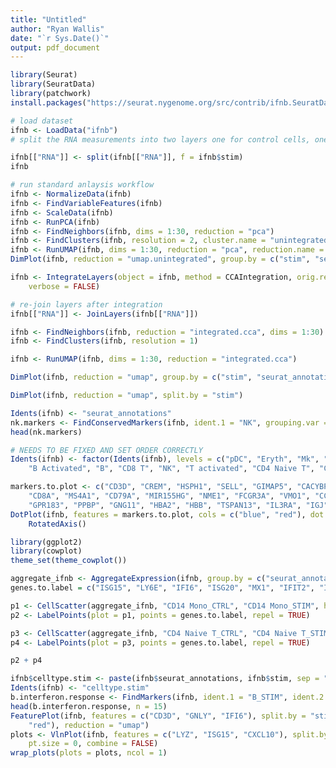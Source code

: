 ```yaml
---
title: "Untitled"
author: "Ryan Wallis"
date: "`r Sys.Date()`"
output: pdf_document
---
```


```r

library(Seurat)
library(SeuratData)
library(patchwork)
install.packages("https://seurat.nygenome.org/src/contrib/ifnb.SeuratData_3.0.0.tar.gz", repos = NULL, type = "source")

# load dataset
ifnb <- LoadData("ifnb")
# split the RNA measurements into two layers one for control cells, one for stimulated cells

ifnb[["RNA"]] <- split(ifnb[["RNA"]], f = ifnb$stim)
ifnb

```

```r

# run standard anlaysis workflow
ifnb <- NormalizeData(ifnb)
ifnb <- FindVariableFeatures(ifnb)
ifnb <- ScaleData(ifnb)
ifnb <- RunPCA(ifnb)
ifnb <- FindNeighbors(ifnb, dims = 1:30, reduction = "pca")
ifnb <- FindClusters(ifnb, resolution = 2, cluster.name = "unintegrated_clusters")
ifnb <- RunUMAP(ifnb, dims = 1:30, reduction = "pca", reduction.name = "umap.unintegrated")
DimPlot(ifnb, reduction = "umap.unintegrated", group.by = c("stim", "seurat_clusters"))

```

```r

ifnb <- IntegrateLayers(object = ifnb, method = CCAIntegration, orig.reduction = "pca", new.reduction = "integrated.cca",
    verbose = FALSE)

# re-join layers after integration
ifnb[["RNA"]] <- JoinLayers(ifnb[["RNA"]])

ifnb <- FindNeighbors(ifnb, reduction = "integrated.cca", dims = 1:30)
ifnb <- FindClusters(ifnb, resolution = 1)

ifnb <- RunUMAP(ifnb, dims = 1:30, reduction = "integrated.cca")

DimPlot(ifnb, reduction = "umap", group.by = c("stim", "seurat_annotations"))

DimPlot(ifnb, reduction = "umap", split.by = "stim")
```

```r
Idents(ifnb) <- "seurat_annotations"
nk.markers <- FindConservedMarkers(ifnb, ident.1 = "NK", grouping.var = "stim", verbose = FALSE)
head(nk.markers)

# NEEDS TO BE FIXED AND SET ORDER CORRECTLY
Idents(ifnb) <- factor(Idents(ifnb), levels = c("pDC", "Eryth", "Mk", "DC", "CD14 Mono", "CD16 Mono",
    "B Activated", "B", "CD8 T", "NK", "T activated", "CD4 Naive T", "CD4 Memory T"))

markers.to.plot <- c("CD3D", "CREM", "HSPH1", "SELL", "GIMAP5", "CACYBP", "GNLY", "NKG7", "CCL5",
    "CD8A", "MS4A1", "CD79A", "MIR155HG", "NME1", "FCGR3A", "VMO1", "CCL2", "S100A9", "HLA-DQA1",
    "GPR183", "PPBP", "GNG11", "HBA2", "HBB", "TSPAN13", "IL3RA", "IGJ", "PRSS57")
DotPlot(ifnb, features = markers.to.plot, cols = c("blue", "red"), dot.scale = 8, split.by = "stim") +
    RotatedAxis()

```


```r
library(ggplot2)
library(cowplot)
theme_set(theme_cowplot())

aggregate_ifnb <- AggregateExpression(ifnb, group.by = c("seurat_annotations", "stim"), return.seurat = TRUE)
genes.to.label = c("ISG15", "LY6E", "IFI6", "ISG20", "MX1", "IFIT2", "IFIT1", "CXCL10", "CCL8")

p1 <- CellScatter(aggregate_ifnb, "CD14 Mono_CTRL", "CD14 Mono_STIM", highlight = genes.to.label)
p2 <- LabelPoints(plot = p1, points = genes.to.label, repel = TRUE)

p3 <- CellScatter(aggregate_ifnb, "CD4 Naive T_CTRL", "CD4 Naive T_STIM", highlight = genes.to.label)
p4 <- LabelPoints(plot = p3, points = genes.to.label, repel = TRUE)

p2 + p4

```

```r
ifnb$celltype.stim <- paste(ifnb$seurat_annotations, ifnb$stim, sep = "_")
Idents(ifnb) <- "celltype.stim"
b.interferon.response <- FindMarkers(ifnb, ident.1 = "B_STIM", ident.2 = "B_CTRL", verbose = FALSE)
head(b.interferon.response, n = 15)
FeaturePlot(ifnb, features = c("CD3D", "GNLY", "IFI6"), split.by = "stim", max.cutoff = 3, cols = c("grey",
    "red"), reduction = "umap")
plots <- VlnPlot(ifnb, features = c("LYZ", "ISG15", "CXCL10"), split.by = "stim", group.by = "seurat_annotations",
    pt.size = 0, combine = FALSE)
wrap_plots(plots = plots, ncol = 1)
```



